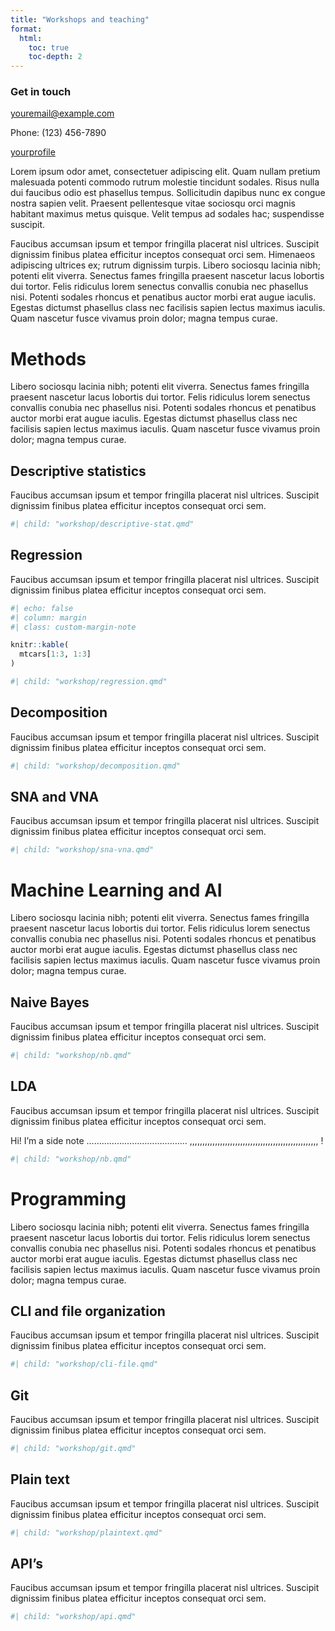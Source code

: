 ```yaml
---
title: "Workshops and teaching"
format:
  html:
    toc: true
    toc-depth: 2 
---
```


```{=html}
<link rel="stylesheet" href="https://cdnjs.cloudflare.com/ajax/libs/font-awesome/6.0.0-beta3/css/all.min.css">
<div class="custom-sidebar">
    <div class="sidebar-icon" onclick="toggleSidebar()">
        <i class="fa-solid fa-address-book"></i>
    </div> 
    <div class="sidebar-content">
        <h3>Get in touch</h3>
        <p><i class="fas fa-envelope email-icon"></i> <a href="mailto:youremail@example.com">youremail@example.com</a></p>
        <p><i class="fas fa-phone-alt phone-icon"></i> Phone: (123) 456-7890</p>
        <p><i class="fab fa-linkedin linkedin-icon"></i> <a href="https://www.linkedin.com/in/yourprofile" target="_blank">yourprofile</a></p>
    </div>
</div>
```

<!--- MAKES CONTACT CARD VISIBLE WHEN CLICKED ----->
<script>
  function toggleSidebar() {
    const sidebarContent = document.querySelector('.sidebar-content');
    sidebarContent.classList.toggle('visible');
  }
</script>

Lorem ipsum odor amet, consectetuer adipiscing elit. Quam nullam pretium malesuada potenti commodo rutrum molestie tincidunt sodales. Risus nulla dui faucibus odio est phasellus tempus. Sollicitudin dapibus nunc ex congue nostra sapien velit. Praesent pellentesque vitae sociosqu orci magnis habitant maximus metus quisque. Velit tempus ad sodales hac; suspendisse suscipit.

Faucibus accumsan ipsum et tempor fringilla placerat nisl ultrices. Suscipit dignissim finibus platea efficitur inceptos consequat orci sem. Himenaeos adipiscing ultrices ex; rutrum dignissim turpis. Libero sociosqu lacinia nibh; potenti elit viverra. Senectus fames fringilla praesent nascetur lacus lobortis dui tortor. Felis ridiculus lorem senectus convallis conubia nec phasellus nisi. Potenti sodales rhoncus et penatibus auctor morbi erat augue iaculis. Egestas dictumst phasellus class nec facilisis sapien lectus maximus iaculis. Quam nascetur fusce vivamus proin dolor; magna tempus curae.

# Methods {#methods}

Libero sociosqu lacinia nibh; potenti elit viverra. Senectus fames fringilla praesent nascetur lacus lobortis dui tortor. Felis ridiculus lorem senectus convallis conubia nec phasellus nisi. Potenti sodales rhoncus et penatibus auctor morbi erat augue iaculis. Egestas dictumst phasellus class nec facilisis sapien lectus maximus iaculis. Quam nascetur fusce vivamus proin dolor; magna tempus curae.

## Descriptive statistics {#descriptive}

Faucibus accumsan ipsum et tempor fringilla placerat nisl ultrices. Suscipit dignissim finibus platea efficitur inceptos consequat orci sem. 


```r
#| child: "workshop/descriptive-stat.qmd"
```

## Regression {#regression}

Faucibus accumsan ipsum et tempor fringilla placerat nisl ultrices. Suscipit dignissim finibus platea efficitur inceptos consequat orci sem. 

```r
#| echo: false
#| column: margin
#| class: custom-margin-note

knitr::kable(
  mtcars[1:3, 1:3]
)
```

```r
#| child: "workshop/regression.qmd"
```

## Decomposition {#decomposition}

Faucibus accumsan ipsum et tempor fringilla placerat nisl ultrices. Suscipit dignissim finibus platea efficitur inceptos consequat orci sem. 

```r
#| child: "workshop/decomposition.qmd"
```

## SNA and VNA {#sna}

Faucibus accumsan ipsum et tempor fringilla placerat nisl ultrices. Suscipit dignissim finibus platea efficitur inceptos consequat orci sem. 

```r
#| child: "workshop/sna-vna.qmd"
```

# Machine Learning and AI {#ai}

Libero sociosqu lacinia nibh; potenti elit viverra. Senectus fames fringilla praesent nascetur lacus lobortis dui tortor. Felis ridiculus lorem senectus convallis conubia nec phasellus nisi. Potenti sodales rhoncus et penatibus auctor morbi erat augue iaculis. Egestas dictumst phasellus class nec facilisis sapien lectus maximus iaculis. Quam nascetur fusce vivamus proin dolor; magna tempus curae.


## Naive Bayes {#nb}

Faucibus accumsan ipsum et tempor fringilla placerat nisl ultrices. Suscipit dignissim finibus platea efficitur inceptos consequat orci sem. 

```r
#| child: "workshop/nb.qmd"
```

## LDA {#lda}

Faucibus accumsan ipsum et tempor fringilla placerat nisl ultrices. Suscipit dignissim finibus platea efficitur inceptos consequat orci sem. 

::: {.column-margin style="color: #222;"}

Hi! I'm a side note ........................................ ,,,,,,,,,,,,,,,,,,,,,,,,,,,,,,,,,,,,,,,,,,,,,,,,,,, !

:::

```r
#| child: "workshop/nb.qmd"
```

# Programming  {#programming}

Libero sociosqu lacinia nibh; potenti elit viverra. Senectus fames fringilla praesent nascetur lacus lobortis dui tortor. Felis ridiculus lorem senectus convallis conubia nec phasellus nisi. Potenti sodales rhoncus et penatibus auctor morbi erat augue iaculis. Egestas dictumst phasellus class nec facilisis sapien lectus maximus iaculis. Quam nascetur fusce vivamus proin dolor; magna tempus curae.

## CLI and file organization {#cli}

Faucibus accumsan ipsum et tempor fringilla placerat nisl ultrices. Suscipit dignissim finibus platea efficitur inceptos consequat orci sem. 

```r
#| child: "workshop/cli-file.qmd"
```

## Git {#git}

Faucibus accumsan ipsum et tempor fringilla placerat nisl ultrices. Suscipit dignissim finibus platea efficitur inceptos consequat orci sem. 

```r
#| child: "workshop/git.qmd"
```

## Plain text {#plaintext}

Faucibus accumsan ipsum et tempor fringilla placerat nisl ultrices. Suscipit dignissim finibus platea efficitur inceptos consequat orci sem. 

```r
#| child: "workshop/plaintext.qmd"
```

## API's {#api}

Faucibus accumsan ipsum et tempor fringilla placerat nisl ultrices. Suscipit dignissim finibus platea efficitur inceptos consequat orci sem. 

```r
#| child: "workshop/api.qmd"
```



















::: {.cell}

```{=html}
<style>
  /* Styling for all h1 headers (visible by default, no icon) */
  main h1 {
    font-weight: bold;
    color: #333;
  }

  /* Styling for h2 headers with fold icons */
  main h2 {
    cursor: pointer;
    font-weight: bold;
    color: #333;
  }
  main h2::after {
    content: " ▼"; /* Adds an arrow icon for visibility */
  }
  main h2.collapsed::after {
    content: " ►"; /* Changes icon when section is collapsed */
  }
</style>

<script>
  document.addEventListener("DOMContentLoaded", function() {
    // Select all Section headers (h2) within the main content
    const sections = document.querySelectorAll("main h2");

    sections.forEach(section => {
      section.style.cursor = "pointer";

      // Collect all elements under this Section until the next h2 or h1
      let nextSibling = section.nextElementSibling;
      const sectionContent = [];

      while (nextSibling && nextSibling.tagName !== "H2" && nextSibling.tagName !== "H1") {
        sectionContent.push(nextSibling);
        nextSibling = nextSibling.nextElementSibling;
      }

      // Hide the Section content by default
      sectionContent.forEach(element => element.style.display = "none");

      // Toggle visibility of the Section content on click
      section.addEventListener("click", (event) => {
        event.stopPropagation(); // Prevents toggling the parent
        const isVisible = sectionContent[0].style.display === "block";
        sectionContent.forEach(element => {
          element.style.display = isVisible ? "none" : "block";
        });
        section.classList.toggle("collapsed", !isVisible);
      });
    });
  });
</script>

```
:::
